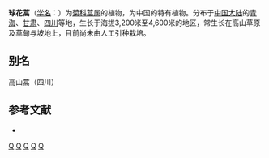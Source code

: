 {{Speciesbox
| taxon = Artemisia smithii
| binomial_authority = Mattf.
}}

'''球花蒿'''（[[学名|学名]]：{{lang|la|''Artemisia smithii''}}）为[[菊科|菊科]][[蒿属|蒿属]]的植物，为中国的特有植物。分布于[[中国大陆|中国大陆]]的[[青海|青海]]、[[甘肃|甘肃]]、[[四川|四川]]等地，生长于海拔3,200米至4,600米的地区，常生长在高山草原及草甸与坡地上，目前尚未由人工引种栽培。

== 别名 ==
高山蒿（四川）

== 参考文献 ==
<div class="references-small">
* {{cite web| url =http://www.bioinfo.cn/db05/KmzwSpecies.php?action=view&id=4235| title =球花蒿| work =《中国高等植物数据库全库》| publisher =中国科学院微生物研究所| author =昆明植物研究所| accessdate =2009-02-24| archive-date =2016-03-05| archive-url =https://web.archive.org/web/20160305052800/http://www.bioinfo.cn/db05/KmzwSpecies.php?action=view&id=4235| dead-url =yes}}
</div>
{{Taxonbar|from=Q15226821}}

[[Category:蒿属|Q]]
[[Category:中国特有植物|Q]]
[[Category:青海植物|Q]]
[[Category:甘肃植物|Q]]
[[Category:四川植物|Q]]